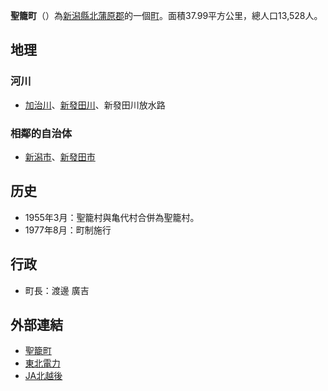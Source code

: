 {{日本町村|
自治體名=聖籠|
町村=町|
圖像=[[File:東新潟火力.JPG|240px]]|
圖像說明=[[東新潟火力發電廠|東新潟火力發電廠]]|
町村章=[[File:Emblem_of_Seiro.jpg|100px]]|
日文原名=聖籠町|
平假名=せいろうまち|
羅馬字拼音=Seirō-machi|
都道府縣=新潟縣|
支廳=|
郡=北蒲原郡|
編號=15307-9|
面積=37.99|
邊界未定=|
人口=13,906|
統計時間=2007年6月30日|
自治體=[[新潟市|新潟市]][[北區_(新潟市)|北區]]、[[新發田市|新發田市]]|
花=[[玫瑰|玫瑰]]|
樹=[[松|松]]|
鳥=|
其他象徵物=|
其他象徵=|
郵遞區號=957-0192|
所在地=北蒲原郡聖籠町大字諏訪山1635-4|
電話號碼=254-27-2111|
外部連結=http://www.town.seiro.niigata.jp/|
經度=|
緯度=|
地圖=[[File:Seiro_in_Niigata_Prefecture.png|250px]]|
註記=人口：[http://www.town.seiro.niigata.jp/ 聖籠町官方網頁]|
}}
'''聖籠町'''（{{jpn|j=聖籠町|hg=せいろうまち|rm=Seirō machi|f=y}}）為[[新潟縣|新潟縣]][[北蒲原郡|北蒲原郡]]的一個[[町|町]]。面積37.99平方公里，總人口13,528人。

== 地理 ==
=== 河川 ===
* [[加治川|加治川]]、[[新發田川|新發田川]]、新發田川放水路

=== 相鄰的自治体 ===
* [[新潟市|新潟市]]、[[新發田市|新發田市]]

== 历史 ==
* 1955年3月：聖籠村與亀代村合併為聖籠村。
* 1977年8月：町制施行

== 行政 ==
* 町長：渡邊 廣吉

== 外部連結 ==
* [http://www.town.seiro.niigata.jp/ 聖籠町]
* [http://www.tohoku-epco.co.jp/ 東北電力]
* [http://www.ja-kitaechigo.or.jp/ JA北越後]

{{新潟縣}}
{{Authority control}}
{{日本地理小作品}}